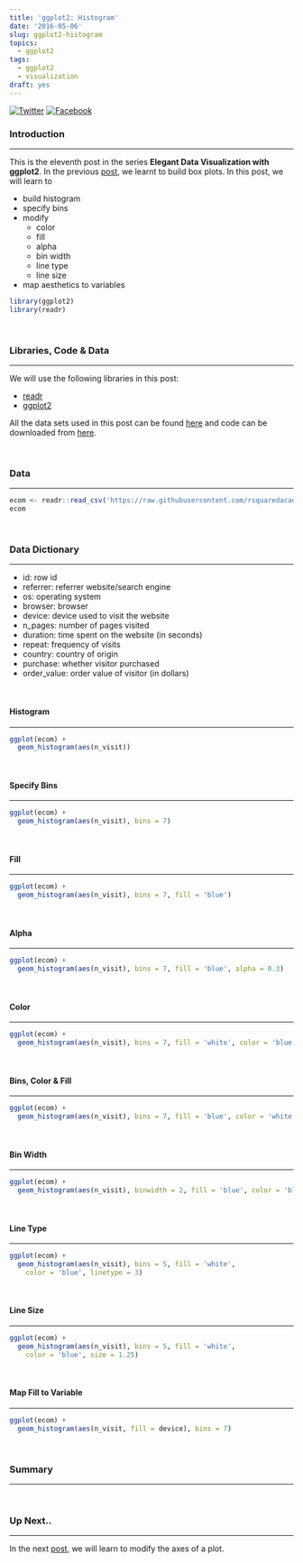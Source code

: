 ```yaml
---
title: 'ggplot2: Histogram'
date: '2016-05-06'
slug: ggplot2-histogram
topics:
  - ggplot2
tags:
  - ggplot2
  - visualization
draft: yes
---
```


[![Twitter](http://i.imgur.com/tXSoThF.png)](https://twitter.com/login?redirect_after_login=%2Fhome%3Fstatus)
[![Facebook](http://i.imgur.com/P3YfQoD.png)](https://www.facebook.com/sharer/sharer.php?u=)

### Introduction

<hr>

This is the eleventh post in the series **Elegant Data Visualization with ggplot2**. In the previous [post](https://rsquaredacademy.github.io/blog/post/ggplot2-box-plots/), we learnt to build box plots. In this post, we will learn to

- build histogram
- specify bins
- modify 
    - color
    - fill
    - alpha
    - bin width
    - line type
    - line size
- map aesthetics to variables


```r
library(ggplot2)
library(readr)
```

<br>

### Libraries, Code & Data

<hr>

We will use the following libraries in this post:

- [readr](http://readr.tidyverse.org/)
- [ggplot2](http://ggplot2.tidyverse.org/)

All the data sets used in this post can be found [here](https://github.com/rsquaredacademy/datasets) and code can be downloaded from [here](https://gist.github.com/rsquaredacademy/674bc30cc1539d735bdc4e6210982d1d).

<br>

### Data 

<hr>

```r
ecom <- readr::read_csv('https://raw.githubusercontent.com/rsquaredacademy/datasets/master/web.csv')
ecom
```

<br>

### Data Dictionary

<hr>

- id: row id
- referrer: referrer website/search engine
- os: operating system
- browser: browser
- device: device used to visit the website
- n_pages: number of pages visited
- duration: time spent on the website (in seconds)
- repeat: frequency of visits
- country: country of origin
- purchase: whether visitor purchased
- order_value: order value of visitor (in dollars)

<br>

#### Histogram

<hr>

```r
ggplot(ecom) +
  geom_histogram(aes(n_visit))
```

<br>

#### Specify Bins

<hr>

```r
ggplot(ecom) +
  geom_histogram(aes(n_visit), bins = 7)
```

<br>

#### Fill

<hr>

```r
ggplot(ecom) +
  geom_histogram(aes(n_visit), bins = 7, fill = 'blue')
```

<br>

#### Alpha

<hr>

```r
ggplot(ecom) +
  geom_histogram(aes(n_visit), bins = 7, fill = 'blue', alpha = 0.3)
```

<br>

#### Color

<hr>

```r
ggplot(ecom) +
  geom_histogram(aes(n_visit), bins = 7, fill = 'white', color = 'blue')
```
<br>

#### Bins, Color & Fill

<hr>

```r
ggplot(ecom) +
  geom_histogram(aes(n_visit), bins = 7, fill = 'blue', color = 'white')
```

<br>

#### Bin Width

<hr>

```r
ggplot(ecom) +
  geom_histogram(aes(n_visit), binwidth = 2, fill = 'blue', color = 'black')
```

<br>

#### Line Type

<hr>

```r
ggplot(ecom) +
  geom_histogram(aes(n_visit), bins = 5, fill = 'white', 
    color = 'blue', linetype = 3)
```

<br>

#### Line Size

<hr>

```r
ggplot(ecom) +
  geom_histogram(aes(n_visit), bins = 5, fill = 'white', 
    color = 'blue', size = 1.25)
```

<br>

#### Map Fill to Variable

<hr>

```r
ggplot(ecom) +
  geom_histogram(aes(n_visit, fill = device), bins = 7)
```

<br>

### Summary

<hr>

<br>

### Up Next..

<hr>

In the next [post](https://rsquaredacademy.github.io/blog/post/guides-axes/), we will learn to modify the axes of a plot.

<br>